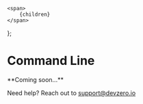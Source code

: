     <span>
        {children}
    </span>
};

# Command Line

<Hint style="info">
**Coming soon...**
</Hint>

Need help? Reach out to [support@devzero.io](mailto:support@devzero.io)
